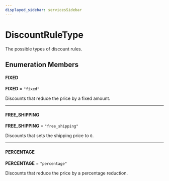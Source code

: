 ```yaml
---
displayed_sidebar: servicesSidebar
---
```



# DiscountRuleType

The possible types of discount rules.

## Enumeration Members

#### FIXED

 **FIXED** = `"fixed"`

Discounts that reduce the price by a fixed amount.

___

#### FREE\_SHIPPING

 **FREE\_SHIPPING** = `"free_shipping"`

Discounts that sets the shipping price to `0`.

___

#### PERCENTAGE

 **PERCENTAGE** = `"percentage"`

Discounts that reduce the price by a percentage reduction.
